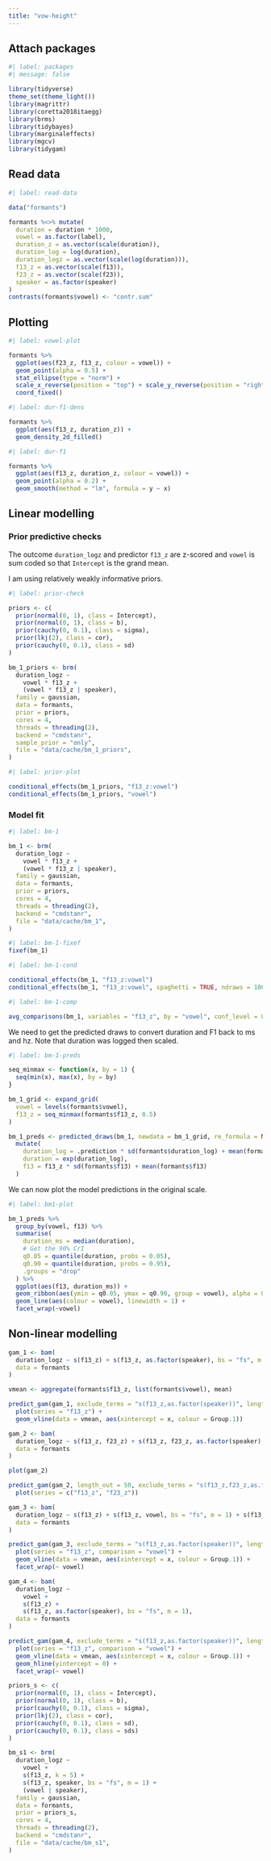 ```yaml
---
title: "vow-height"
---
```


## Attach packages

```r
#| label: packages
#| message: false

library(tidyverse)
theme_set(theme_light())
library(magrittr)
library(coretta2018itaegg)
library(brms)
library(tidybayes)
library(marginaleffects)
library(mgcv)
library(tidygam)
```

## Read data

```r
#| label: read-data

data("formants")

formants %<>% mutate(
  duration = duration * 1000,
  vowel = as.factor(label),
  duration_z = as.vector(scale(duration)),
  duration_log = log(duration),
  duration_logz = as.vector(scale(log(duration))),
  f13_z = as.vector(scale(f13)),
  f23_z = as.vector(scale(f23)),
  speaker = as.factor(speaker)
)
contrasts(formants$vowel) <- "contr.sum"
```

## Plotting

```r
#| label: vowel-plot

formants %>%
  ggplot(aes(f23_z, f13_z, colour = vowel)) +
  geom_point(alpha = 0.5) +
  stat_ellipse(type = "norm") +
  scale_x_reverse(position = "top") + scale_y_reverse(position = "right") +
  coord_fixed()
```


```r
#| label: dur-f1-dens

formants %>%
  ggplot(aes(f13_z, duration_z)) +
  geom_density_2d_filled()
```


```r
#| label: dur-f1

formants %>%
  ggplot(aes(f13_z, duration_z, colour = vowel)) +
  geom_point(alpha = 0.2) +
  geom_smooth(method = "lm", formula = y ~ x)
```

## Linear modelling

### Prior predictive checks

The outcome `duration_logz` and predictor `f13_z` are z-scored and `vowel` is sum coded so that `Intercept` is the grand mean.

I am using relatively weakly informative priors.

```r
#| label: prior-check

priors <- c(
  prior(normal(0, 1), class = Intercept),
  prior(normal(0, 1), class = b),
  prior(cauchy(0, 0.1), class = sigma),
  prior(lkj(2), class = cor),
  prior(cauchy(0, 0.1), class = sd)
)

bm_1_priors <- brm(
  duration_logz ~
    vowel * f13_z +
    (vowel * f13_z | speaker),
  family = gaussian,
  data = formants,
  prior = priors,
  cores = 4,
  threads = threading(2),
  backend = "cmdstanr",
  sample_prior = "only",
  file = "data/cache/bm_1_priors",
)
```

```r
#| label: prior-plot

conditional_effects(bm_1_priors, "f13_z:vowel")
conditional_effects(bm_1_priors, "vowel")
```


### Model fit

```r
#| label: bm-1

bm_1 <- brm(
  duration_logz ~
    vowel * f13_z +
    (vowel * f13_z | speaker),
  family = gaussian,
  data = formants,
  prior = priors,
  cores = 4,
  threads = threading(2),
  backend = "cmdstanr",
  file = "data/cache/bm_1",
)
```

```r
#| label: bm-1-fixef
fixef(bm_1)
```

```r
#| label: bm-1-cond

conditional_effects(bm_1, "f13_z:vowel")
conditional_effects(bm_1, "f13_z:vowel", spaghetti = TRUE, ndraws = 100)
```

```r
#| label: bm-1-comp

avg_comparisons(bm_1, variables = "f13_z", by = "vowel", conf_level = 0.9)
```

We need to get the predicted draws to convert duration and F1 back to ms and hz. Note that duration was logged then scaled.

```r
#| label: bm-1-preds

seq_minmax <- function(x, by = 1) {
  seq(min(x), max(x), by = by)
}

bm_1_grid <- expand_grid(
  vowel = levels(formants$vowel),
  f13_z = seq_minmax(formants$f13_z, 0.5)
)

bm_1_preds <- predicted_draws(bm_1, newdata = bm_1_grid, re_formula = NA) %>%
  mutate(
    duration_log = .prediction * sd(formants$duration_log) + mean(formants$duration_log),
    duration = exp(duration_log),
    f13 = f13_z * sd(formants$f13) + mean(formants$f13)
  )
```

We can now plot the model predictions in the original scale.

```r
#| label: bm1-plot

bm_1_preds %>%
  group_by(vowel, f13) %>%
  summarise(
    duration_ms = median(duration),
    # Get the 90% CrI
    q0.05 = quantile(duration, probs = 0.05),
    q0.90 = quantile(duration, probs = 0.95),
    .groups = "drop"
  ) %>%
  ggplot(aes(f13, duration_ms)) +
  geom_ribbon(aes(ymin = q0.05, ymax = q0.90, group = vowel), alpha = 0.25) +
  geom_line(aes(colour = vowel), linewidth = 1) +
  facet_wrap(~vowel)
```


## Non-linear modelling

```r
gam_1 <- bam(
  duration_logz ~ s(f13_z) + s(f13_z, as.factor(speaker), bs = "fs", m = 1),
  data = formants
)
```

```r
vmean <- aggregate(formants$f13_z, list(formants$vowel), mean)

predict_gam(gam_1, exclude_terms = "s(f13_z,as.factor(speaker))", length_out = 100) %>%
  plot(series = "f13_z") +
  geom_vline(data = vmean, aes(xintercept = x, colour = Group.1))
```

```r
gam_2 <- bam(
  duration_logz ~ s(f13_z, f23_z) + s(f13_z, f23_z, as.factor(speaker), bs = "fs", m = 1),
  data = formants
)
```


```r
plot(gam_2)
```

```r
predict_gam(gam_2, length_out = 50, exclude_terms = "s(f13_z,f23_z,as.factor(speaker))") %>%
  plot(series = c("f13_z", "f23_z"))
```

```r
gam_3 <- bam(
  duration_logz ~ s(f13_z) + s(f13_z, vowel, bs = "fs", m = 1) + s(f13_z, as.factor(speaker), bs = "fs", m = 1),
  data = formants
)
```

```r
predict_gam(gam_3, exclude_terms = "s(f13_z,as.factor(speaker))", length_out = 100) %>%
  plot(series = "f13_z", comparison = "vowel") +
  geom_vline(data = vmean, aes(xintercept = x, colour = Group.1)) +
  facet_wrap(~ vowel)
```

```r
gam_4 <- bam(
  duration_logz ~
    vowel +
    s(f13_z) +
    s(f13_z, as.factor(speaker), bs = "fs", m = 1),
  data = formants
)
```

```r
predict_gam(gam_4, exclude_terms = "s(f13_z,as.factor(speaker))", length_out = 100) %>%
  plot(series = "f13_z", comparison = "vowel") +
  geom_vline(data = vmean, aes(xintercept = x, colour = Group.1)) +
  geom_hline(yintercept = 0) +
  facet_wrap(~ vowel)
```

```r
priors_s <- c(
  prior(normal(0, 1), class = Intercept),
  prior(normal(0, 1), class = b),
  prior(cauchy(0, 0.1), class = sigma),
  prior(lkj(2), class = cor),
  prior(cauchy(0, 0.1), class = sd),
  prior(cauchy(0, 0.1), class = sds)
)
```


```r
bm_s1 <- brm(
  duration_logz ~
    vowel +
    s(f13_z, k = 5) +
    s(f13_z, speaker, bs = "fs", m = 1) +
    (vowel | speaker),
  family = gaussian,
  data = formants,
  prior = priors_s,
  cores = 4,
  threads = threading(2),
  backend = "cmdstanr",
  file = "data/cache/bm_s1",
)
```

